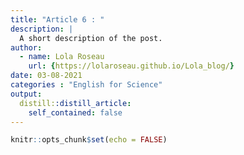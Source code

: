 ```yaml
---
title: "Article 6 : "
description: |
  A short description of the post.
author:
  - name: Lola Roseau
    url: {https://lolaroseau.github.io/Lola_blog/}
date: 03-08-2021
categories : "English for Science"
output:
  distill::distill_article:
    self_contained: false
---
```


```r
knitr::opts_chunk$set(echo = FALSE)
```


